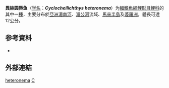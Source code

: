 {{Speciesbox
| name = 異絲圆唇鱼
| status = NE
| status_system = IUCN3.1
| image = 
| genus = Cyclocheilichthys
| species = heteronema
| authority = [[Bleeker|Bleeker]], 1853
| synonyms = *''Barbus heteronema''<br><small>Bleeker, 1853</small>
*''Oxybarbus heteronema''<br><small>Bleeker, 1853</small>
}}

'''異絲圆唇鱼'''（[[学名|学名]]：'''''Cyclocheilichthys heteronema'''''）为[[輻鰭魚綱|輻鰭魚綱]][[鯉形目|鯉形目]][[鲤科|鲤科]]的其中一[[種|種]]，主要分布於[[亞洲|亞洲]][[湄南河|湄南河]]、[[湄公河|湄公河]]流域、[[馬來半島|馬來半島]]及[[婆羅洲|婆羅洲]]，體長可達12公分。

== 参考資料 ==
{{refbegin}}
*{{FishBase_species|genus=Cyclocheilichthys|species=heteronema|year=2011|month=12}}
{{refend}}

==外部連結==
{{refbegin}}
{{Wikispecies-inline|Cyprinella heteronema|異絲圆唇鱼}}
{{refend}}
{{Taxonbar|from=Q3752956}}

[[Category:圆唇鱼属|heteronema]]
[[Category:1853年描述的魚類|C]]


{{鯉形目小作品}}